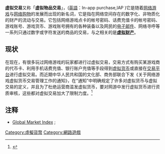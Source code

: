 {{Onesource|time=2020-03-06T12:53:19+00:00}}
'''虚拟交易'''又称「'''虚拟物品交易'''」，([[英語|英語]]：In-app purchase,IAP )它是随着[[网络游戏|网络游戏]]与[[网络购物|网络购物]]的发展而出现的新名词，它是指在网络空间存在的数字化、非物质化的财产的流动与交易。它包括网络游戏点卡的帐号密码、话费充值卡的帐号密码、游戏账号、游戏货币、游戏账号拥有的各种装备以及网民的[[电子邮件|电子邮件]]、网络寻呼等一系列只通过数字或字符发送的商品的交易，与之相关的是'''[[虚拟财产|虚拟财产]]'''。

==现状==
在现在，有很多玩过网络游戏的玩家都进行过虚拟交易，交易方式有购买某游戏商的代币卡、利用手机话费充值、银行账户充值等手段得到[[虚拟货币|虚拟货币]]或直接在[[交易平台|交易平台]]进行虚拟交易。而近期中华人民共和国的文化部、商务部联合下发《关于网络游戏虚拟货币交易管理工作的通知》，在“通知”中明确规定了许多对虚拟货币与虚拟交易的定义，并且为了杜绝运营商滥发虚拟货币，要对网游中发行虚拟货币进行资质审核，这些都对虚拟交易加大了限制力度。<ref>{{cite web|url=http://games.sina.com.cn/y/n/2009-07-03/1427323341.shtml|title=虚拟货币规章出台 将净化虚拟交易市场|publisher=games.sina.com.cn|date=2009-07-03|accessdate=2009-07-05|archive-date=2020-01-31|archive-url=https://web.archive.org/web/20200131132228/http://games.sina.com.cn/y/n/2009-07-03/1427323341.shtml|dead-url=no}}</ref>  

==注释==
{{reflist}}

[[Category:虛擬貨幣|Category:虛擬貨幣]]
[[Category:網路遊戲|Category:網路遊戲]]
*[https://web.archive.org/web/20120717062612/http://cn.gmindex.com/ Global Market Index] ;